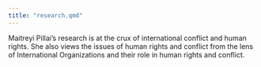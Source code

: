 ```yaml
---
title: "research.qmd"
---
```


Maitreyi Pillai's research is at the crux of international conflict and human rights. She also views the issues of human rights and conflict from the lens of International Organizations and their role in human rights and conflict.
